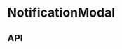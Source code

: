 
<Meta title="Components/NotificationModal" component={NotificationModal} />

# NotificationModal

<Canvas>
  <Story name="Base component">
    <NotificationContextProvider>
      <Podium horizontalPadding="small" verticalPadding="small">
        <ToogleButton />
      </Podium>
      <NotificationModal
        backgroundColor="#d5d5cc"
        notificationMessage={NotificationModalFixture.notificationMessage}
      />
    </NotificationContextProvider>
  </Story>
</Canvas>

## API

<ArgsTable of={NotificationModal} />
